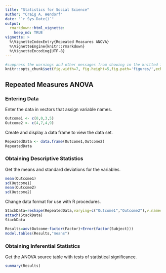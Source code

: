 ```yaml
---
title: "Statistics for Social Science"
author: "Craig A. Wendorf"
date: "`r Sys.Date()`"
output: 
  rmarkdown::html_vignette:
    keep_md: TRUE
vignette: >
  %\VignetteIndexEntry{Repeated Measures ANOVA}
  %\VignetteEngine{knitr::rmarkdown}
  %\VignetteEncoding{UTF-8}
---
```


```r
#suppress the warnings and other messages from showing in the knitted file.
knitr::opts_chunk$set(fig.width=7, fig.height=5,fig.path='figures/',echo=TRUE,warning=FALSE,message=FALSE)
```
## Repeated Measures ANOVA

### Entering Data

Enter the data in vectors that assign variable names.

```r
Outcome1 <- c(0,0,3,5)
Outcome2 <- c(4,7,4,9)
```

Create and display a data frame to view the data set.

```r
RepeatedData <- data.frame(Outcome1,Outcome2)
RepeatedData
```

### Obtaining Descriptive Statistics

Get the means and standard deviations for the variables.

```r
mean(Outcome1)
sd(Outcome1)
mean(Outcome2)
sd(Outcome2)
```

Change data format for use with R procedures.

```r
StackData=reshape(RepeatedData,varying=c("Outcome1","Outcome2"),v.names="Outcome",timevar="Factor",idvar="Subject",direction="long")
attach(StackData)
StackData
```

```r
Results=aov(Outcome~factor(Factor)+Error(factor(Subject)))
model.tables(Results,"means")
```

### Obtaining Inferential Statistics

Get the ANOVA source table with tests of statistical significance.

```r
summary(Results)
```
